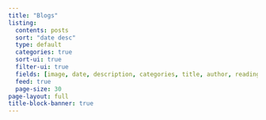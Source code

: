 ```yaml
---
title: "Blogs"
listing:
  contents: posts
  sort: "date desc"
  type: default
  categories: true
  sort-ui: true
  filter-ui: true
  fields: [image, date, description, categories, title, author, reading-time]
  feed: true
  page-size: 30
page-layout: full
title-block-banner: true
---
```

